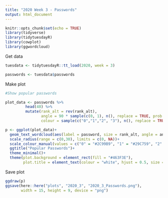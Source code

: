 ```yaml
---
title: "2020 Week 3 - Passwords"
output: html_document
---
```


```r
knitr::opts_chunk$set(echo = TRUE)
library(tidyverse)
library(tidytuesdayR)
library(cowplot)
library(ggwordcloud)
```

Get data
```r
tuesdata <- tidytuesdayR::tt_load(2020, week = 3)

passwords <- tuesdata$passwords
```

Make plot
```r
#Show popular passwords

plot_data <- passwords %>% 
         head(40) %>% 
         mutate(rank_alt = rev(rank_alt),
                angle = 90 * sample(c(0, 1), n(), replace = TRUE, prob = c(60, 40)),
                colour = sample(c("0","1","2", "3"), n(), replace = TRUE, prob = c(25, 25, 25, 25)))

p <- ggplot(plot_data)+
  geom_text_wordcloud(aes(label = password, size = rank_alt, angle = angle, colour = colour, alpha = rank_alt), eccentricity = 1)+
  scale_radius(range = c(0,30), limits = c(0, NA))+
  scale_colour_manual(values = c("0" = "#2C99B9", "1" = "#29C759", "2" = "#D8780C", "3" = "#893D84"))+
  ggtitle("Popular Passwords")+
  theme_minimal()+
  theme(plot.background = element_rect(fill = "#463F3E"),
        plot.title = element_text(colour = "white", hjust = 0.5, size = 40))
```

Save plot
```r
ggdraw(p)
ggsave(here::here("plots", "2020_3", "2020_3_Passwords.png"), 
       width = 15, height = 9, device = "png")
```

